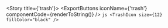 
<Meta title="Foundations/Icons/trash" />

<Story title={'trash'}>
    <IconViewer>
        <TrashIcon size={12} />
    </IconViewer>
    <ExportButtons
        iconName={'trash'}
        componentCode={renderToString(<TrashIcon size={12} />)}
    />
    <IconInfo>
        ```js
        <TrashIcon size={12} fillColor="black" />
        ```
    </IconInfo>
</Story>
